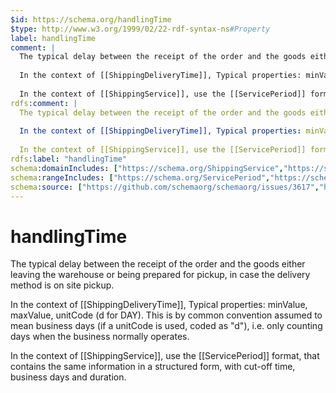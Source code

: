 ```yaml
---
$id: https://schema.org/handlingTime
$type: http://www.w3.org/1999/02/22-rdf-syntax-ns#Property
label: handlingTime
comment: |
  The typical delay between the receipt of the order and the goods either leaving the warehouse or being prepared for pickup, in case the delivery method is on site pickup.
  
  In the context of [[ShippingDeliveryTime]], Typical properties: minValue, maxValue, unitCode (d for DAY).  This is by common convention assumed to mean business days (if a unitCode is used, coded as "d"), i.e. only counting days when the business normally operates.
  
  In the context of [[ShippingService]], use the [[ServicePeriod]] format, that contains the same information in a structured form, with cut-off time, business days and duration.
rdfs:comment: |
  The typical delay between the receipt of the order and the goods either leaving the warehouse or being prepared for pickup, in case the delivery method is on site pickup.
  
  In the context of [[ShippingDeliveryTime]], Typical properties: minValue, maxValue, unitCode (d for DAY).  This is by common convention assumed to mean business days (if a unitCode is used, coded as "d"), i.e. only counting days when the business normally operates.
  
  In the context of [[ShippingService]], use the [[ServicePeriod]] format, that contains the same information in a structured form, with cut-off time, business days and duration.
rdfs:label: "handlingTime"
schema:domainIncludes: ["https://schema.org/ShippingService","https://schema.org/ShippingDeliveryTime"]
schema:rangeIncludes: ["https://schema.org/ServicePeriod","https://schema.org/QuantitativeValue"]
schema:source: ["https://github.com/schemaorg/schemaorg/issues/3617","https://github.com/schemaorg/schemaorg/issues/2506"]
---
```


# handlingTime

The typical delay between the receipt of the order and the goods either leaving the warehouse or being prepared for pickup, in case the delivery method is on site pickup.

In the context of [[ShippingDeliveryTime]], Typical properties: minValue, maxValue, unitCode (d for DAY).  This is by common convention assumed to mean business days (if a unitCode is used, coded as "d"), i.e. only counting days when the business normally operates.

In the context of [[ShippingService]], use the [[ServicePeriod]] format, that contains the same information in a structured form, with cut-off time, business days and duration.

